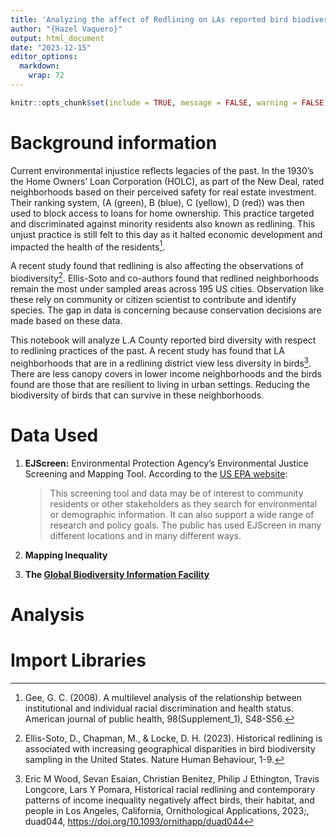 ```yaml
---
title: 'Analyzing the affect of Redlining on LAs reported bird biodiversity'
author: "{Hazel Vaquero}"
output: html_document
date: "2023-12-15"
editor_options: 
  markdown: 
    wrap: 72
---
```


```r
knitr::opts_chunk$set(include = TRUE, message = FALSE, warning = FALSE)
```

# Background information

Current environmental injustice reflects legacies of the past. In the
1930's the Home Owners' Loan Corporation (HOLC), as part of the New
Deal, rated neighborhoods based on their perceived safety for real
estate investment. Their ranking system, (A (green), B (blue), C
(yellow), D (red)) was then used to block access to loans for home
ownership. This practice targeted and discriminated against minority
residents also known as redlining. This unjust practice is still felt to
this day as it halted economic development and impacted the health of
the residents[^1].

[^1]: Gee, G. C. (2008). A multilevel analysis of the relationship
    between institutional and individual racial discrimination and
    health status. American journal of public health, 98(Supplement_1),
    S48-S56.

A recent study found that redlining is also affecting the observations
of biodiversity[^2]. Ellis-Soto and co-authors found that redlined
neighborhoods remain the most under sampled areas across 195 US cities.
Observation like these rely on community or citizen scientist to
contribute and identify species. The gap in data is concerning because
conservation decisions are made based on these data.

[^2]: Ellis-Soto, D., Chapman, M., & Locke, D. H. (2023). Historical
    redlining is associated with increasing geographical disparities in
    bird biodiversity sampling in the United States. Nature Human
    Behaviour, 1-9.

This notebook will analyze L.A County reported bird diversity with
respect to redlining practices of the past. A recent study has found
that LA neighborhoods that are in a redlining district view less
diversity in birds[^3]. There are less canopy covers in lower income
neighborhoods and the birds found are those that are resilient to living
in urban settings. Reducing the biodiversity of birds that can survive
in these neighborhoods.

[^3]: Eric M Wood, Sevan Esaian, Christian Benitez, Philip J Ethington,
    Travis Longcore, Lars Y Pomara, Historical racial redlining and
    contemporary patterns of income inequality negatively affect birds,
    their habitat, and people in Los Angeles, California, Ornithological
    Applications, 2023;, duad044,
    <https://doi.org/10.1093/ornithapp/duad044>

# Data Used

1.  **EJScreen:** Environmental Protection Agency's Environmental
    Justice Screening and Mapping Tool.
    According to the [US EPA
    website](https://www.epa.gov/ejscreen/purposes-and-uses-ejscreen):

    > This screening tool and data may be of interest to community
    > residents or other stakeholders as they search for environmental
    > or demographic information. It can also support a wide range of
    > research and policy goals. The public has used EJScreen in many
    > different locations and in many different ways.

2.  **Mapping Inequality**

3.  **The [Global Biodiversity Information Facility](gbif.org)**

# Analysis

# Import Libraries
